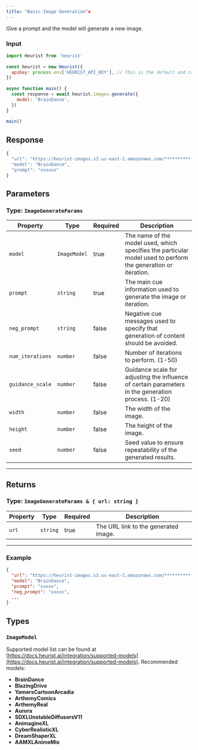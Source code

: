 ```yaml
---
title: "Basic Image Generation"s
---
```

Give a prompt and the model will generate a new image.

### Input

```javascript
import Heurist from 'heurist'
 
const heurist = new Heurist({
  apiKey: process.env['HEURIST_API_KEY'], // This is the default and can be omitted
})
 
async function main() {
  const response = await heurist.images.generate({
    model: 'BrainDance',
  })
}
 
main()

```

## Response


```javascript
{
  "url": "https://heurist-images.s3.us-east-1.amazonaws.com/**********.png",
  "model": "BrainDance",
  "prompt": "xxxxxx"
}
```
## Parameters

### Type: `ImageGenerateParams`

| Property         | Type       | Required | Description                                                                 |
|------------------|------------|----------|-----------------------------------------------------------------------------|
| `model`          | `ImageModel` | true     | The name of the model used, which specifies the particular model used to perform the generation or iteration. |
| `prompt`         | `string`     | true     | The main cue information used to generate the image or iteration.          |
| `neg_prompt`     | `string`     | false    | Negative cue messages used to specify that generation of content should be avoided. |
| `num_iterations` | `number`     | false    | Number of iterations to perform. (1-50)                                    |
| `guidance_scale` | `number`     | false    | Guidance scale for adjusting the influence of certain parameters in the generation process. (1-20) |
| `width`          | `number`     | false    | The width of the image.                                                    |
| `height`         | `number`     | false    | The height of the image.                                                   |
| `seed`           | `number`     | false    | Seed value to ensure repeatability of the generated results.               |

---

## Returns

### Type: `ImageGenerateParams & { url: string }`

| Property | Type     | Required | Description                              |
|----------|----------|----------|------------------------------------------|
| `url`    | `string` | true     | The URL link to the generated image.     |

---

### Example

```json
{
  "url": "https://heurist-images.s3.us-east-1.amazonaws.com/**********.png",
  "model": "BrainDance",
  "prompt": "xxxxx",
  "neg_prompt": "xxxxx",
  ...
}
```
## Types

### `ImageModel`

Supported model list can be found at [https://docs.heurist.ai/integration/supported-models](https://docs.heurist.ai/integration/supported-models). Recommended models:

- **BrainDance**
- **BlazingDrive**
- **YamersCartoonArcadia**
- **ArthemyComics**
- **ArthemyReal**
- **Aurora**
- **SDXLUnstableDiffusersV11**
- **AnimagineXL**
- **CyberRealisticXL**
- **DreamShaperXL**
- **AAMXLAnimeMix**
